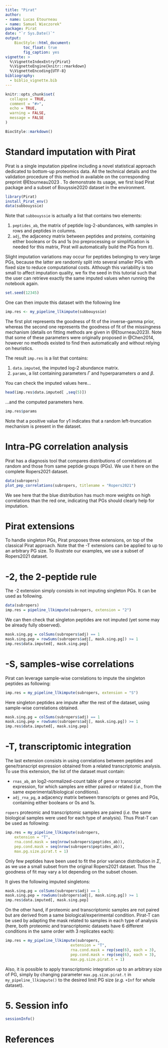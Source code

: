 ```yaml
---
title: "Pirat"
author: 
- name: Lucas Etourneau
- name: Samuel Wieczorek"
package: Pirat
date: "`r Sys.Date()`"
output:
    BiocStyle::html_document:
        toc_float: true
        fig_caption: yes
vignette: >
  %\VignetteIndexEntry{Pirat}
  %\VignetteEngine{knitr::rmarkdown}
  %\VignetteEncoding{UTF-8}
bibliography:
  - biblio_vignette.bib
---
```


```r
knitr::opts_chunk$set(
  collapse = TRUE,
  comment = "#>",
  echo = TRUE,
  warning = FALSE,
  message = FALSE
)
```


```r
BiocStyle::markdown()
```



# Standard imputation with Pirat

Pirat is a single imputation pipeline including a novel statistical approach 
dedicated to bottom-up proteomics data. All the technical details and the 
validation procedure of this method in available on the corresponding 
preprint @Etourneau2023 .
To demonstrate its usage, we first load Pirat package and a subset of 
Bouyssie2020 dataset in the environment.

```r
library(Pirat)
install_Pirat_env()
data(subbouyssie)
```

Note that `subbouyssie` is actually a list that contains two elements:

1. `peptides_ab`, the matrix of peptide log-2-abundances, with samples in rows 
and peptides in columns.
2. `adj`, the adjacency matrix between peptides and proteins, containing either 
booleans or 0s and 1s (no preprocessing or simplification is needed for this 
matrix, Pirat will automatically build the PGs from it).

Slight imputation variations may occur for peptides belonging to very large 
PGs, because the latter are randomly split into several smaller PGs with fixed 
size to reduce computational costs. Although this variability is too small to 
affect imputation quality, we fix the seed in this tutorial such that the user 
can retrieve exactly the same imputed values when running the notebook again.
```r
set.seed(12345)
```

One can then impute this dataset with the following line

```r
imp.res <- my_pipeline_llkimpute(subbouyssie)
```

The first plot represents the goodness of fit of the inverse-gamma prior, 
whereas the second one
represents the goodness of fit of the missingness mechanism (details on fitting 
methods are given in @Etourneau2023). Note that some of these parameters were 
originally proposed in @Chen2014, however no methods existed to find then 
automatically and without relying on heuristics.

The result `imp.res` is a list that contains:

1. `data.imputed`, the imputed log-2 abundance matrix.
2. `params`, a list containing parameters $\Gamma$ and hyperparameters 
$\alpha$ and $\beta$.

You can check the imputed values here...

```r
head(imp.res$data.imputed[ ,seq(5)])
```

...and the computed parameters here.

```r
imp.res$params
```
Note that a positive value for $\gamma1$ indicates that a random left-truncation
mechanism
is present in the dataset.

# Intra-PG correlation analysis

Pirat has a diagnosis tool that compares distributions of correlations at 
random and those from same peptide groups (PGs).
We use it here on the complete Ropers2021 dataset.

```r
data(subropers)
plot_pep_correlations(subropers, titlename = "Ropers2021")
```
 We see here that the blue distribution has much more weights on high 
 correlations than the red one,
 indicating that PGs should clearly help for imputation.
 
# Pirat extensions
 
To handle singleton PGs, Pirat proposes three extensions, on top of the 
classical Pirat approach.
Note that the -T extensions can be applied to up to an arbitrary PG size.
To illustrate our examples, we use a subset of Ropers2021 dataset.
 
# -2, the 2-peptide rule
 
The -2 extension simply consists in not imputing singleton PGs. It can be 
used as following.

```r
data(subropers)
imp.res = pipeline_llkimpute(subropers, extension = "2")
```

We can then check that singleton peptides are not imputed (yet some may be 
already fully observed).

```r
mask.sing.pg = colSums(subropers$adj) == 1
mask.sing.pep = rowSums(subropers$adj[, mask.sing.pg]) >= 1
imp.res$data.imputed[, mask.sing.pep]
```

# -S, samples-wise correlations

Pirat can leverage sample-wise correlations to impute the singleton peptides 
as following:

```r
imp.res = my_pipeline_llkimpute(subropers, extension = "S")
```

Here singleton peptides are impute after the rest of the dataset, using 
sample-wise correlations obtained.


```r
mask.sing.pg = colSums(subropers$adj) == 1
mask.sing.pep = rowSums(subropers$adj[, mask.sing.pg]) >= 1
imp.res$data.imputed[, mask.sing.pep]
```

# -T, transcriptomic integration

The last extension consists in using correlations between peptides and 
gene/transcript expression obtained from a related transcriptomic analysis. 
To use this extension, the list of the dataset must contain:

* `rnas_ab`, an log2-normalized-count table of gene or transcript expression, 
for which samples are either paired or related (*i.e.*, from the same 
experimental/biological conditions).
* `adj_rna_pg`, a adjacency matrix between transcripts or genes and PGs, 
containing either booleans or 0s and 1s.

`ropers` proteomic and transcriptomic samples are paired (*i.e.* the same 
biological samples were used for each type of analysis). Thus Pirat-T can be 
used as following:

```r
imp.res = my_pipeline_llkimpute(subropers,
    extension = "T",
    rna.cond.mask = seq(nrow(subropers$peptides_ab)),
    pep.cond.mask = seq(nrow(subropers$peptides_ab)),
    max.pg.size.pirat.t = 1)
```

Only few peptides have been used to fit the prior variance distribution in 
$\Sigma$, as we use a small subset from the original Ropers2021 dataset. Thus 
the goodness of fit may vary a lot depending on the subset chosen.

It gives the following imputed singletons:

```r
mask.sing.pg = colSums(subropers$adj) == 1
mask.sing.pep = rowSums(subropers$adj[, mask.sing.pg]) >= 1
imp.res$data.imputed[, mask.sing.pep]
```

On the other hand, if proteomic and transcriptomic samples are not paired but 
are derived from a same biological/experimental condition. Pirat-T can be used 
by adapting the mask related to samples in each type of analysis (here, both 
proteomic and transcriptomic datasets have 6 different conditions in the same 
order with 3 replicates each):

```r
imp.res = my_pipeline_llkimpute(subropers,
                             extension = "T",
                             rna.cond.mask = rep(seq(6), each = 3),
                             pep.cond.mask = rep(seq(6), each = 3),
                             max.pg.size.pirat.t = 1)
```

Also, it is possible to apply transcriptomic integration up to an arbitrary 
size of PG, simply by 
changing parameter `max.pg.size.pirat.t` in `my_pipeline_llkimpute()` to the 
desired limit PG size (*e.g.* `+Inf` for whole dataset).

# 5. Session info

```r
sessionInfo()
```

# References